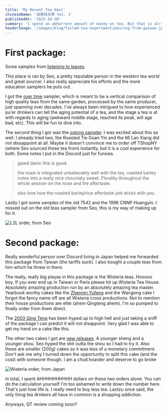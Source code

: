```yaml
---
title: 'My Recent Tea Haul'
chineseName: '浪费钱买茶 Vol. 1'
publishedAt: '2025-10-30'
summary: 'I spend an abhorrent amount of money on tea. But that is alright since this will be my last purchase for a while! Right?? RIGHT????'
headerImage: '/images/blog/failed-tea-experiment/pouring-from-gaiwan.jpg'
---
```


# First package: 
Some samples from [listening to leaves](https://www.listeningtoleaves.com/).

This place is ran by Seo, a pretty reputable person in the western tea world and great sourcer. I also really appreciate his efforts and the more education samplers he puts out.

I got the [over time](https://www.listeningtoleaves.com/over-time) sampler, which is meant to be a vertical comparison of high quality teas from the same garden, processed by the same producer, just spanning over decades. I've always been intrigued to how experienced pu'er drinkers can tell the aging potential of a tea, and the stage a tea is at with regards to aging (awkward middle stage, reached its peak, will age bad, etc). This will be fun to dive into.

The second thing I got was the [oolong sampler](https://www.listeningtoleaves.com/oolong-anchors). I was excited about this as well. I already tried two, the Roasted Tie Guan Yin and the Mi Lan Xiang did not dissappoint at all. Maybe it doesn't convince me to order off TShopNY (where Seo sourced these tea from) instantly, but it is a cool experience for both. Some notes I put in the Discord just for funsies. 

> gawd damn this is good
> 
> the roast is integrated unbelievably well with the tea, roasted barley notes into a really nice chocolaty sweet. Florality throughout the whole session on the nose and the aftertaste. 
> 
> also love how the roasted barley/rice aftertaste just sticks with you

Lastly I got some samples of the old 7542 and the 1996 CNNP Huangyin. I missed out on the old teas sampler from Seo, this is my way of making up for it.

![L2L order, from Seo](/images/blog/tea-haul-seo/l2l.png)

# Second package:
Really wonderful person over Discord living in Japan helped me forwarded this package from Taiwan (the tariffs suck). I also bought a couple teas from him which he threw in there. 

The really, really big playas in this package is the Wisteria teas. Hooooo boy. If you ever end up in Taiwan or Paris please hit up Wisteria Tea House. Absolutely amazing production run by an absolutely amazing tea master. Yearbook worthy cakes like the [Zhenren Yufeng](https://teaswelike.com/product/2013-zhenren-yufeng/) and the Wangong cake I forgot the fancy name off are all Wisteria cross productions. Not to mention their house productions are elite (ahem Qingteng ahem). I'm so pumped to finally order from them direct. 

The [2003 Qing Teng](https://www.wistariateahouse.com/en/product-list/content/20240731) has been hyped up to high hell and just taking a sniff of the package I can predict it will not disappoint. Very glad I was able to get my hand on a cake like this.

The other two cakes I got are [new releases](https://www.wistariateahouse.com/en/product-list/content/0002). A younger sheng and a younger shou. Seo hyped the shit outta the shou so I had to try it. Also these are smaller (200g) cakes so it was less of a monetary commitment. Don't ask me why I turned down the opportunity to split this cake (and the cost) with someone though. I am a chud hoarder and deserve to go broke

![Wisteria order, from Japan](/images/blog/tea-haul-seo/wisteria.png)

In total, I spent AHHHHHHHHHH dollars on these two orders alone. You can do the calculation yourself I'm too ashamed to write down the number here. That's just how life is. I really need to buy less tea. Laotzu once said, the only thing tea drinkers all have in common is a shopping addiction.

Anyways, QT review coming soon? 



